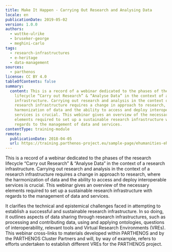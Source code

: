 ```yaml
---
title: Make It Happen - Carrying Out Research and Analysing Data
locale: en
publicationDate: 2019-05-02
version: 1.0.0
authors:
  - wuttke-ulrike
  - bruseker-george
  - meghini-carlo
tags:
  - research-infrastructures
  - e-heritage
  - data-management
sources:
  - parthenos
license: CC BY 4.0
tableOfContents: false
summary:
  content: This is a record of a webinar dedicated to the phases of the research
    lifecycle “Carry out Research” & “Analyse Data” in the context of a research
    infrastructure. Carrying out research and analysis in the context of a
    research infrastructure requires a change in approach to research, where the
    harmonization of data and the ability to access and deploy interoperable
    services is crucial. This webinar gives an overview of the necessary
    elements required to set up a sustainable research infrastructure with
    regards to the management of data and services.
contentType: training-module
remote:
  publicationDate: 2018-04-05
  url: https://training.parthenos-project.eu/sample-page/ehumanities-eheritage-webinar-series/webinar-boost-your-ehumanities-and-eheritage-research-with-research-infrastructures/
---
```

This is a record of a webinar dedicated to the phases of the research lifecycle “Carry out Research” & “Analyse Data” in the context of a research infrastructure. Carrying out research and analysis in the context of a research infrastructure requires a change in approach to research, where the harmonization of data and the ability to access and deploy interoperable services is crucial. This webinar gives an overview of the necessary elements required to set up a sustainable research infrastructure with regards to the management of data and services.

It clarifies the technical and epistemical challenges faced in attempting to establish a successful and sustainable research infrastructure. In so doing, it outlines aspects of data sharing through research infrastructures, such as processing and contributing data, using and applying ontologies, questions of interoperability, relevant tools and Virtual Research Environments (VREs). This webinar cross-links to materials developed within PARTHENOS and by the PARTHENOS Cluster Partners and will, by way of example, refers to efforts undertaken to establish different VREs for the PARTHENOS project.

<ExternalResource title="Interested in learning more?" subtitle="Check out Make It Happen – Carrying Out Research and Analysing Data on PARTHENOS" url="https://training.parthenos-project.eu/sample-page/ehumanities-eheritage-webinar-series/webinar-make-it-happen-carrying-out-research-and-analysing-data/" />

